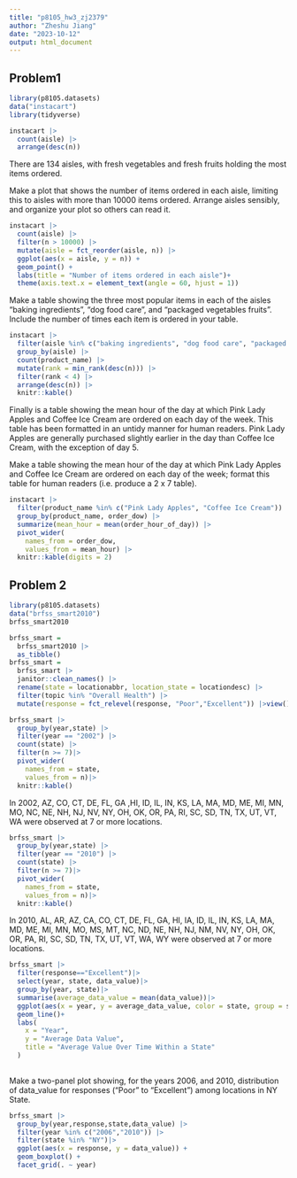 ```yaml
---
title: "p8105_hw3_zj2379"
author: "Zheshu Jiang"
date: "2023-10-12"
output: html_document
---
```


## Problem1
```r
library(p8105.datasets)
data("instacart")
library(tidyverse)
```

```r
instacart |> 
  count(aisle) |> 
  arrange(desc(n))
```

There are 134 aisles, with fresh vegetables and fresh fruits holding the most items ordered.

Make a plot that shows the number of items ordered in each aisle, limiting this to aisles with more than 10000 items ordered. Arrange aisles sensibly, and organize your plot so others can read it.
```r
instacart |> 
  count(aisle) |> 
  filter(n > 10000) |> 
  mutate(aisle = fct_reorder(aisle, n)) |> 
  ggplot(aes(x = aisle, y = n)) + 
  geom_point() + 
  labs(title = "Number of items ordered in each aisle")+
  theme(axis.text.x = element_text(angle = 60, hjust = 1))
```

Make a table showing the three most popular items in each of the aisles “baking ingredients”, “dog food care”, and “packaged vegetables fruits”. Include the number of times each item is ordered in your table.

```r
instacart |> 
  filter(aisle %in% c("baking ingredients", "dog food care", "packaged vegetables fruits")) |>
  group_by(aisle) |> 
  count(product_name) |> 
  mutate(rank = min_rank(desc(n))) |> 
  filter(rank < 4) |> 
  arrange(desc(n)) |>
  knitr::kable()
```


Finally is a table showing the mean hour of the day at which Pink Lady Apples and Coffee Ice Cream are ordered on each day of the week. This table has been formatted in an untidy manner for human readers. Pink Lady Apples are generally purchased slightly earlier in the day than Coffee Ice Cream, with the exception of day 5.

Make a table showing the mean hour of the day at which Pink Lady Apples and Coffee Ice Cream are ordered on each day of the week; format this table for human readers (i.e. produce a 2 x 7 table).
```r
instacart |>
  filter(product_name %in% c("Pink Lady Apples", "Coffee Ice Cream")) |>
  group_by(product_name, order_dow) |>
  summarize(mean_hour = mean(order_hour_of_day)) |>
  pivot_wider(
    names_from = order_dow, 
    values_from = mean_hour) |>
  knitr::kable(digits = 2)
```

## Problem 2

```r
library(p8105.datasets)
data("brfss_smart2010")
brfss_smart2010
```

```r
brfss_smart = 
  brfss_smart2010 |> 
  as_tibble()
brfss_smart = 
  brfss_smart |>
  janitor::clean_names() |>
  rename(state = locationabbr, location_state = locationdesc) |>
  filter(topic %in% "Overall Health") |>
  mutate(response = fct_relevel(response, "Poor","Excellent")) |>view()
```

```r
brfss_smart |>
  group_by(year,state) |>
  filter(year == "2002") |>
  count(state) |>
  filter(n >= 7)|>
  pivot_wider(
    names_from = state, 
    values_from = n)|>
  knitr::kable()
```

In 2002, AZ, CO, CT, DE, FL, GA ,HI, ID, IL, IN, KS, LA, MA, MD, ME, MI, MN, MO, NC, NE, NH, NJ, NV, NY, OH, OK, OR, PA, RI, SC, SD, TN, TX, UT, VT, WA were observed at 7 or more locations.

```r
brfss_smart |>
  group_by(year,state) |>
  filter(year == "2010") |>
  count(state) |>
  filter(n >= 7)|>
  pivot_wider(
    names_from = state, 
    values_from = n)|>
  knitr::kable()
```

In 2010, AL, AR, AZ, CA, CO, CT, DE, FL, GA, HI, IA, ID, IL, IN, KS, LA, MA, MD, ME, MI, MN, MO, MS, MT, NC, ND, NE, NH, NJ, NM, NV, NY, OH, OK, OR, PA, RI, SC, SD, TN, TX, UT, VT, WA, WY were observed at 7 or more locations.

```r
brfss_smart |>
  filter(response=="Excellent")|>
  select(year, state, data_value)|>
  group_by(year, state)|>
  summarise(average_data_value = mean(data_value))|>
  ggplot(aes(x = year, y = average_data_value, color = state, group = state)) +
  geom_line()+
  labs(
    x = "Year",
    y = "Average Data Value",
    title = "Average Value Over Time Within a State"
  )
  
```


Make a two-panel plot showing, for the years 2006, and 2010, distribution of data_value for responses (“Poor” to “Excellent”) among locations in NY State.
```r
brfss_smart |>
  group_by(year,response,state,data_value) |>
  filter(year %in% c("2006","2010")) |>
  filter(state %in% "NY")|>
  ggplot(aes(x = response, y = data_value)) + 
  geom_boxplot() + 
  facet_grid(. ~ year)
```



